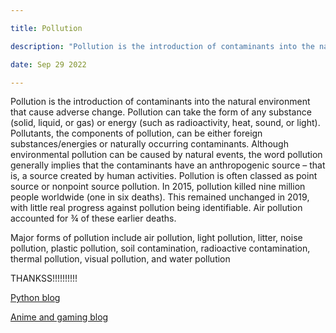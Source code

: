 ```yaml
---

title: Pollution

description: "Pollution is the introduction of contaminants into the natural environment that cause adverse change."

date: Sep 29 2022

---
```


Pollution is the introduction of contaminants into the natural environment that cause adverse change. Pollution can take the form of any substance (solid, liquid, or gas) or energy (such as radioactivity, heat, sound, or light). Pollutants, the components of pollution, can be either foreign substances/energies or naturally occurring contaminants. Although environmental pollution can be caused by natural events, the word pollution generally implies that the contaminants have an anthropogenic source – that is, a source created by human activities. Pollution is often classed as point source or nonpoint source pollution. In 2015, pollution killed nine million people worldwide (one in six deaths). This remained unchanged in 2019, with little real progress against pollution being identifiable. Air pollution accounted for ¾ of these earlier deaths.

Major forms of pollution include air pollution, light pollution, litter, noise pollution, plastic pollution, soil contamination, radioactive contamination, thermal pollution, visual pollution, and water pollution

THANKSS!!!!!!!!!!

[Python blog](https://thepersonblogs.netlify.app/posts/python)

[Anime and gaming blog](https://thepersonblogs.netlify.app/posts/anime-on-games)
